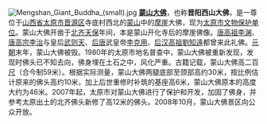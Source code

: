 [[File:Mengshan_Giant_Buddha_(small).jpg|left]]
'''[[蒙山大佛|蒙山大佛]]'''，也称'''晋阳西山大佛'''，是一尊位于[[山西省|山西省]][[太原市|太原市]][[晋源区|晋源区]]寺底村西北的[[蒙山_(山西)|蒙山]]中的[[摩崖|摩崖]]大佛，现为[[太原市文物保护单位|太原市文物保护单位]]。蒙山大佛开凿于[[北齐|北齐]][[天保_(北齐)|天保]]年间，本是蒙山开化寺后的摩崖佛像。[[唐高祖|唐高祖]][[李渊|李渊]]、[[唐高宗|唐高宗]][[李治|李治]]与皇后[[武则天|武则天]]、[[后唐|后唐]]武皇帝[[李克用|李克用]]、[[后汉高祖|后汉高祖]][[劉知遠|劉知遠]]都曾来此礼佛。[[元朝|元朝]]末年，蒙山大佛被毁。1980年的太原市地名普查中，蒙山大佛被重新发现，发现时佛头已不知去向，佛身埋在土石之中，风化严重。古籍记载，蒙山大佛高二百[[尺|尺]]（合今制59米）。根据实际测量，蒙山大佛两腿底部至颈部高约30米，按比例估计原来的佛头高约10米，加上后世重修时补筑的基座高6米，蒙山大佛原本的高度大约为46米。2007年起，太原市对蒙山大佛进行了保护和开发，加固了佛身，并参考太原出土的北齐佛头新修了高12米的佛头。2008年10月，蒙山大佛景区向公众开放。